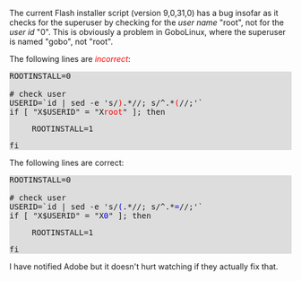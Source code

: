 The current Flash installer script (version 9,0,31,0) has a bug insofar as it checks for the superuser by checking for the ''user name'' "root", not for the ''user id'' "0". This is obviously a problem in GoboLinux, where the superuser is named "gobo", not "root".

The following lines are <font color="red">''incorrect''</font>:

<div style="background-color: #DDDDDD; font-family: monospace">ROOTINSTALL=0<br />
<br />
<nowiki># check user</nowiki><br />
USERID=`id | sed -e 's/<font color="red">)</font>.*//; s/^.*<font color="red">(</font>//;'`<br />
if [ "X$USERID" = "X<font color="red">root</font>" ]; then
:ROOTINSTALL=1
fi</div>

The following lines are correct:

<div style="background-color: #DDDDDD; font-family: monospace">ROOTINSTALL=0<br />
<br />
<nowiki># check user</nowiki><br />
USERID=`id | sed -e 's/<font color="blue">(</font>.*//; s/^.*<font color="blue">=</font>//;'`<br />
if [ "X$USERID" = "X<font color="blue">0</font>" ]; then
:ROOTINSTALL=1
fi</div>

I have notified Adobe but it doesn't hurt watching if they actually fix that.

{{Todo|Is this page still relevant?  What category does it belong in?}}